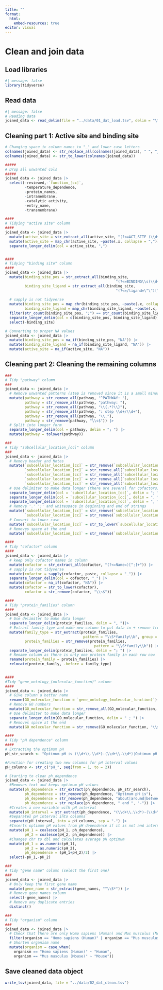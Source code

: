 ```yaml
---
title: ""
format:
  html:
    embed-resources: true
editor: visual
---
```


# Clean and join data

## Load libraries

```r
#| message: false
library(tidyverse)
```

## Read data

```r
#| message: false
# Reading data
joined_data <- read_delim(file = "../data/01_dat_load.tsv", delim = "\t")
```

## Cleaning part 1: Active site and binding site

```r
# Changing space in column names to "_" and lower case letters
colnames(joined_data) <- str_replace_all(colnames(joined_data), " ", "_")
colnames(joined_data) <- str_to_lower(colnames(joined_data))

#####
# Drop all unwanted cols
#####
joined_data <- joined_data |>
  select(-reviewed,-`function_[cc]`,
         -temperature_dependence,
         -protein_names,
         -intramembrane,
         -catalytic_activity,
         -entry_name,
         -transmembrane)

####
# Tidying "active site" column
####
joined_data <- joined_data |>
  mutate(active_site = str_extract_all(active_site, "(?<=ACT_SITE )\\d+")) |>
  mutate(active_site = map_chr(active_site, ~paste(.x, collapse = ","))) |>
  separate_longer_delim(col = active_site, ",")


####
# Tidying "binding site" column
####
joined_data <- joined_data |>
  mutate(binding_site_pos = str_extract_all(binding_site,
                                                   "(?<=BINDING\\s)\\d+(\\.\\.\\d+)?"),
         binding_site_ligand = str_extract_all(binding_site,
                                                   "(?<=/ligand=\"\")[^\"]+(?=\")")) |> 
  
  # sapply is not tidyverse 
  mutate(binding_site_pos = map_chr(binding_site_pos, ~paste(.x, collapse = ";")),
         binding_site_ligand = map_chr(binding_site_ligand, ~paste(.x, collapse = ";"))) |>
  filter(str_count(binding_site_pos, ";") == str_count(binding_site_ligand, ";")) |> 
  separate_longer_delim(col = c(binding_site_pos, binding_site_ligand), ";") |> 
  select(-binding_site)

# Converting to proper NA values
joined_data <- joined_data |> 
  mutate(binding_site_pos = na_if(binding_site_pos, "NA")) |> 
  mutate(binding_site_ligand = na_if(binding_site_ligand, "NA")) |> 
  mutate(active_site = na_if(active_site, "NA"))
```

## Cleaning part 2: Cleaning the remaining columns

```r
###
# Tidy "pathway" column
###
joined_data <- joined_data |>
  # Remove unwanted patterns (step is removed since it is a small minority that has this noted)
  mutate(pathway = str_remove_all(pathway, "^PATHWAY: "),
         pathway = str_remove_all(pathway, "pathway: "),
         pathway = str_remove_all(pathway, "\\{.*?\\}"),
         pathway = str_remove_all(pathway, ": step \\d+/\\d+"),
         pathway = str_remove_all(pathway, "\\."),
         pathway = str_remove(pathway, "\\s$")) |>
  # Split into longer form
  separate_longer_delim(col = pathway, delim = "; ") |> 
  mutate(pathway = tolower(pathway))

###
# Tidy "subcellular_location_[cc]" column
###
joined_data <- joined_data |>
  # Remove header and Notes
  mutate(`subcellular_location_[cc]` = str_remove(`subcellular_location_[cc]`, "Note=.*"),
         `subcellular_location_[cc]` = str_remove_all(`subcellular_location_[cc]`, "SUBCELLULAR LOCATION: "),
         `subcellular_location_[cc]` = str_remove_all(`subcellular_location_[cc]`, "\\{.*?\\}"),
         `subcellular_location_[cc]` = str_remove_all(`subcellular_location_[cc]`, "\\[.*?\\]"),
         `subcellular_location_[cc]` = str_remove_all(`subcellular_location_[cc]`, "\\.\\s*$")) |>
  # Use delimiter to make data longer (there are several for cofactors)
  separate_longer_delim(col = `subcellular_location_[cc]`, delim = "; ") |>
  separate_longer_delim(col = `subcellular_location_[cc]`, delim = ". ") |>
  separate_longer_delim(col = `subcellular_location_[cc]`, delim = ", ") |>
  # Remove '.' ':' and whitespace in beginning and end of strings
  mutate(`subcellular_location_[cc]` = str_remove(`subcellular_location_[cc]`, "^[. ]+|[. ]+$"),
         `subcellular_location_[cc]` = str_remove(`subcellular_location_[cc]`, "\\: ")) |> 
  # Convert to lower case
  mutate(`subcellular_location_[cc]` = str_to_lower(`subcellular_location_[cc]`)) |> 
  # Removes space at the end
  mutate(`subcellular_location_[cc]` = str_remove(`subcellular_location_[cc]`, "\\s$")) 

####
# Tidy "cofactor" column
####
joined_data <- joined_data |>
  # keep only cofactor names in column
  mutate(cofactor = str_extract_all(cofactor, "(?<=Name=)[^;]+")) |> 
  # sapply is not tidyverse
  mutate(cofactor = sapply(cofactor, paste, collapse = "_")) |> 
  separate_longer_delim(col = cofactor, "_") |> 
  mutate(cofactor = na_if(cofactor, "NA")) |> 
  mutate(cofactor = str_to_lower(cofactor),
         cofactor = str_remove(cofactor, "\\s$"))

####
# Tidy "protein_families" column
####
joined_data <- joined_data |>
  # Use delimiter to make data longer
  separate_longer_delim(protein_families, delim = ", ")|>
  # Extract family type and make new column to put data in + remove from colum
  mutate(family_type = str_extract(protein_families, 
                                    pattern = "\\S*family\\b", group = NULL),
         protein_families = str_remove(protein_families, 
                                         pattern = "\\S*family\\b")) |>
  separate_longer_delim(protein_families, delim = "; ") |>
  # Rename column as there is only one protein family in each row now
  rename(protein_family = protein_families) |> 
  relocate(protein_family, .before = family_type)
  

####
#Tidy "gene_ontology_(molecular_function)" column
####
joined_data <- joined_data |>
  # Give column a better name
  rename(GO_molecular_function = `gene_ontology_(molecular_function)`) |> 
  # Remove GO numbers
  mutate(GO_molecular_function = str_remove_all(GO_molecular_function, "\\[.*?\\]")) |> 
  # Use delimiter to make data longer
  separate_longer_delim(GO_molecular_function, delim = " ; ") |> 
  # Removes space at the end
  mutate(GO_molecular_function = str_remove(GO_molecular_function, "\\s$")) 

####
# Tidy "pH dependence" column 
####
# Extracting the optimum pH 
pH_str_search <- "Optimum pH is (\\d+\\.\\d*)-(\\d+\\.\\d*)|Optimum pH is (\\d+\\.\\d*)|Optimum pH is around (\\d+\\.\\d*)|Optimum pH is about (\\d+\\.\\d*)|Optimum pH is (\\d+\\.\\d*) to (\\d+\\.\\d*)|Optimum pH is between (\\d+\\.\\d*) and (\\d+\\.\\d*)"

#Function for creating two new columns for pH interval values
pH_columns <- str_c("pH_", seq(from = 1, to = 2))

# Starting to clean ph_dependence
joined_data <- joined_data |>
  #Removes text and keeps optimum pH values
  mutate(ph_dependence = str_extract(ph_dependence, pH_str_search),
         ph_dependence = str_remove(ph_dependence, "Optimum pH is"),
         ph_dependence = str_remove(ph_dependence, "about|around|between"),
         ph_dependence = str_replace(ph_dependence, " and ", "-")) |>
  #Creates a new variable with pH interval
  mutate(pH_interval = str_extract(ph_dependence, "(\\d+\\.\\d*)-(\\d+\\.\\d*)")) |>
  #Separates pH interval into columns
  separate(pH_interval, into = pH_columns, sep = "-") |>
  #Inserts optimum pH values from pH dependence if it is not and interval
  mutate(pH_1 = coalesce(pH_1, ph_dependence),
         pH_2 = coalesce(pH_2, ph_dependence)) |>
  #Changes chr to dbl and calculates average pH optimum
  mutate(pH_1 = as.numeric(pH_1),
         pH_2 = as.numeric(pH_2),
         ph_dependence = (pH_1+pH_2)/2) |>
  select(-pH_1,-pH_2)

###
# Tidy "gene name" column (select the first one)
###
joined_data <- joined_data |>
  # Only keep the first gene name
  mutate(gene_name = str_extract(gene_names, "^\\S*")) |>
  # Remove gene names column
  select(-gene_names) |> 
  # Remove any duplicate entries
  distinct()

###
# Tidy "organism" column
###
joined_data <- joined_data |>
  # Check that there are only Homo sapiens (Human) and Mus musculus (Mouse)
  filter(organism == "Homo sapiens (Human)" | organism == "Mus musculus (Mouse)") |>
  # Shorten organism name
  mutate(organism = case_when(
    organism == "Homo sapiens (Human)" ~ "Human",
    organism == "Mus musculus (Mouse)" ~ "Mouse"))
```

## Save cleaned data object

```r
write_tsv(joined_data, file = "../data/02_dat_clean.tsv")
```
